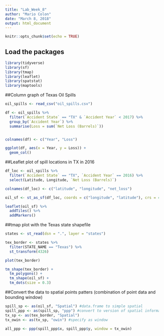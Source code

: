 ```yaml
---
title: "Lab_Week_8"
author: "Mario Colon"
date: "March 8, 2018"
output: html_document
---
```


```r
knitr::opts_chunk$set(echo = TRUE)
```

## Load the packages

```r

library(tidyverse)
library(sf)
library(tmap)
library(leaflet)
library(spatstat)
library(maptools)
```

##Column graph of Texas Oil Spills

```r

oil_spills <- read_csv("oil_spills.csv")

df <- oil_spills %>% 
  filter(`Accident State` == "TX" & `Accident Year` < 2017) %>% 
  group_by(`Accident Year`) %>% 
  summarise(Loss = sum(`Net Loss (Barrels)`))


colnames(df) <- c("Year", "Loss")

ggplot(df, aes(x = Year, y = Loss)) +
  geom_col()


```

##Leaflet plot of spill locations in TX in 2016

```r

df_loc <- oil_spills %>% 
  filter(`Accident State` == "TX", `Accident Year` == 2016) %>% 
  select(Latitude, Longitude, `Net Loss (Barrels)`)

colnames(df_loc) <- c("latitude", "longitude", "net_loss")

oil_sf <- st_as_sf(df_loc, coords = c("longitude", "latitude"), crs = 4326)

leaflet(oil_sf) %>% 
  addTiles() %>% 
  addMarkers()

```

##tmap plot with the Texas state shapefile

```r

states <- st_read(dsn = ".", layer = "states")

tex_border <- states %>% 
  filter(STATE_NAME == "Texas") %>% 
  st_transform(4326)

plot(tex_border)

tm_shape(tex_border) +
  tm_polygons() +
  tm_shape(oil_sf) +
  tm_dots(size = 0.3)

```

##Convert the data to spatial points patters (combination of point data and bounding window)

```r

spill_sp <- as(oil_sf, "Spatial") #data.frame to simple spatial
spill_ppp <- as(spill_sp, "ppp") #convert to version of spatial information (point pattern analysis)
tx_sp <- as(tex_border, "Spatial")
tx_owin <- as(tx_sp, "owin") #specify as window

all_ppp <- ppp(spill_ppp$x, spill_ppp$y, window = tx_owin)

```

